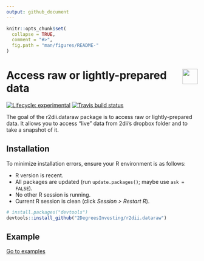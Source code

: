 ```yaml
---
output: github_document 
---
```

<!-- README.md is generated from README.Rmd. Please edit that file -->

```r
knitr::opts_chunk$set(
  collapse = TRUE,
  comment = "#>",
  fig.path = "man/figures/README-"
)
```

# <img src="https://i.imgur.com/3jITMq8.png" align="right" height=40 /> Access raw or lightly-prepared data

<!-- badges: start -->
[![Lifecycle: experimental](https://img.shields.io/badge/lifecycle-experimental-orange.svg)](https://www.tidyverse.org/lifecycle/#experimental)
[![Travis build status](https://travis-ci.org/2DegreesInvesting/r2dii.dataraw.svg?branch=master)](https://travis-ci.org/2DegreesInvesting/r2dii.dataraw)
<!-- badges: end -->

The goal of the r2dii.dataraw package is to access raw or lightly-prepared data. It allows you to access "live" data from 2dii's dropbox folder and to take a snapshot of it.

## Installation

To minimize installation errors, ensure your R environment is as follows:

* R version is recent.
* All packages are updated (run `update.packages()`; maybe use `ask = FALSE`).
* No other R session is running.
* Current R session is clean (click _Session \> Restart R_).

```r
# install.packages("devtools")
devtools::install_github("2DegreesInvesting/r2dii.dataraw")
```

## Example 

[Go to examples](https://2degreesinvesting.github.io/r2dii/#examples)

